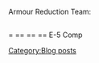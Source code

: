 {{EventComp
   | Kashima/Kai
   | 37
   | Type 3 Active Sonar
   | Type 94 Depth Charge Projector
   | Type 94 Depth Charge Projector
   | Type 94 Depth Charge Projector
   |-
   | Hayasui/Kai
   | 28
   | Ryuusei
   | Ka Type Observation Autogyro
   | Type 93 Passive Sonar
   |-
   | Taihou/Kai
   | 65
   | Type 97 Torpedo Bomber (Tomonaga Squadron)
   | Ryuusei Kai
   | Suisei Model 12A
   | Shiden Kai 2
   |-
   | Shoukaku/Kai
   | 62
   | Ryuusei Kai
   | Suisei Model 12A
   | Ryuusei
   | Shiden Kai 2
   |-
   | Hiryuu/Kai Ni
   | 84
   | Shiden Kai 2
   | Ryuusei Kai
   | Type 99 Dive Bomber (Skilled)
   | Saiun
   |-
   | Zuikaku/Kai Ni
   | 110
   | Tenzan Model 12 (Murata Squadron)
   | Tenzan (601 Air Group)
   | Shiden Kai 2
   | Type 21 Zero Fighter (Skilled)
   |-
   | hq = 97
   }}
 {{EventComp
      | Yuudachi/Kai Ni
      | 75
      | Type 94 Depth Charge Projector
      | Type 94 Depth Charge Projector
      | Type 93 Passive Sonar
      |-
      | Maya/Kai Ni
      | 82
      | 20.3cm (No.2) Twin Gun Mount
      | 90mm Single High-angle Gun Mount
      | Type 98 Reconnaissance Seaplane (Night Recon)
      | Type 13 Air Radar Kai
      |-
      | Shigure/Kai Ni
      | 81
      | Type 94 Depth Charge Projector
      | Type 94 Depth Charge Projector
      | Type 3 Active Sonar
      |-
      | Abukuma/Kai Ni
      | 90
      | Type A Ko-hyoteki
      | Type 94 Depth Charge Projector
      | Type 94 Depth Charge Projector
      |-
      | Kitakami/Kai Ni
      | 90
      | 15.5cm Triple Secondary Gun Mount
      | Type 94 Depth Charge Projector
      | Type A Ko-hyoteki
      |-
      | Ooi/Kai Ni
      | 90
      | 15.5cm Triple Secondary Gun Mount
      | Type 94 Depth Charge Projector
      | Type A Ko-hyoteki
      |-
      | hq = 97
      }}




Armour Reduction Team:
{{EventComp
| Zuikaku/Kai Ni
| 111
| Tenzan Model 12 (Murata Squadron)
| Shiden Kai 2
| Shiden Kai 2
| Type 21 Zero Fighter (Skilled)
|-
| Italia/
| 56
| 381mm/50 Triple Gun Mount
| 381mm/50 Triple Gun Mount Kai
| Type 0 Reconnaissance Seaplane
| Type 3 Shell
|-
| Yamashiro/Kai Ni
| 81
| Prototype 41cm Triple Gun Mount
| 41cm Twin Gun Mount
| Type 91 AP Shell
| Zuiun Model 12
|-
| Mutsu/Kai
| 43
| 41cm Twin Gun Mount
| 41cm Twin Gun Mount
| Type 0 Reconnaissance Seaplane
| Type 91 AP Shell
|-
| Kongou/Kai Ni
| 75
| 35.6cm Twin Gun Mount
| 35.6cm Twin Gun Mount (Dazzle Camouflage)
| Type 0 Observation Seaplane
| Type 91 AP Shell
|-
| Maya/Kai Ni
| 82
| 20.3cm (No.2) Twin Gun Mount
| 90mm Single High-angle Gun Mount
| Type 13 Air Radar Kai
| Type 3 Shell
|-
| hq = 97
}}
{{EventComp
| Abukuma/Kai Ni
| 90
| OTO 152mm Triple Rapid Fire Gun Mount
| OTO 152mm Triple Rapid Fire Gun Mount
| Type A Ko-hyoteki
|-
| Yuudachi/Kai Ni
| 75
| 120mm Twin Gun Mount
| 12.7cm Twin Gun Mount Model B Kai 2
| Searchlight
|-
| Shigure/Kai Ni
| 81
| 12.7cm Twin High-angle Gun Mount (Late Model)
| 12.7cm Twin High-angle Gun Mount (Late Model)
| Star Shell
|-
| Haruna/Kai Ni
| 88
| 35.6cm Twin Gun Mount (Dazzle Camouflage)
| Prototype 35.6cm Triple Gun Mount
| Type 0 Reconnaissance Seaplane
| Type 3 Shell
|-
| Kako/Kai Ni
| 76
| 20.3cm (No.2) Twin Gun Mount
| 20.3cm (No.2) Twin Gun Mount
| Type 3 Shell
| Type 22 Surface Radar
|-
| Ashigara/Kai Ni
| 65
| 20.3cm (No.2) Twin Gun Mount
| 20.3cm (No.2) Twin Gun Mount
| Type 3 Shell
| Type 98 Reconnaissance Seaplane (Night Recon)
|-
| hq = 97
}}

== === == == ==
E-5 Comp
{{EventComp
| Sendai/Kai Ni
| 84
| 20.3cm (No.2) Twin Gun Mount
| 15.5cm Triple Secondary Gun Mount
| Type 98 Reconnaissance Seaplane (Night Recon)
|-
| Kumano/Kai
| 44
| 20.3cm (No.2) Twin Gun Mount
| Zuiun Model 12
| Searchlight
| 20.3cm (No.2) Twin Gun Mount
|-
| Yuudachi/Kai Ni
| 76
| 120mm Twin Gun Mount
| 12.7cm Twin Gun Mount Model B Kai 2
| Type 22 Surface Radar
|-
| Shigure/Kai Ni
| 81
| 12.7cm Twin High-angle Gun Mount (Late Model)
| 12.7cm Twin High-angle Gun Mount (Late Model)
| Type 22 Surface Radar
|-
| Hatsushimo/Kai Ni
| 76
| 10cm Twin High-angle Gun Mount
| 10cm Twin High-angle Gun Mount
| Type 22 Surface Radar
|-
| Kawakaze/Kai
| 30
| 12.7cm Twin Gun Mount Model B Kai 2
| 10cm Twin High-angle Gun Mount
| Type 22 Surface Radar
|-
| hq = 97
}}
[[Category:Blog posts]]